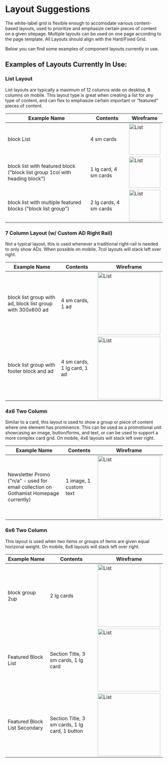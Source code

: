 

<Meta title="Foundations/Layout" />


# Layout Suggestions

The white-label grid is flexible enough to accomodate various content-based layouts, used to prioritize and emphasize certain pieces of content on a given sitepage. Multiple layouts can be used on one page according to the page template. All Layouts should align with the Hard/Fixed Grid. 

Below you can find some examples of component layouts currently in use. 

  
## Examples of Layouts Currently In Use:


### **List Layout**
List layouts are typically a maximum of 12 columns wide on desktop, 8 columns on mobile. This layout type is great when creating a list for any type of content, and can flex to emphasize certain important or "featured" pieces of content.

| Example Name  | Contents | Wireframe |
|--|--|--|
| block List | 4 sm cards | <img alt="List" src="./images/Foundations-Layout-1Col-1.jpg" width="100" /> |
| block list with featured block ("block list group 1col with heading block") | 1 lg card, 4 sm cards | <img alt="List" src="./images/Foundations-Layout-1Col-2.jpg" width="100" /> |
| block list with multiple featured blocks ("block list group")| 2 lg cards, 4 sm cards | <img alt="List" src="./images/Foundations-Layout-1Col-3.jpg" width="100" /> |


### **7 Column Layout (w/ Custom AD Right Rail)**
Not a typical layout, this is used whenever a traditional right-rail is needed to only show ADs. When possible on mobile, 7col layouts will stack left over right.

| Example Name  | Contents | Wireframe |
|--|--|--|
| block list group with ad, block list group with 300x600 ad | 4 sm cards, 1 ad | <img alt="List" src="./images/Foundations-Layout-2Col6040-1.jpg" width="200" /> |
| block list group with footer block and ad | 4 sm cards, 1 lg card, 1 ad | <img alt="List" src="./images/Foundations-Layout-2Col6040-2.jpg" width="200" /> |


### **4x6 Two Column**
Similar to a card, this layout is used to show a group or piece of content where one element has prominence. This can be used as a promotional unit showcasing an image, button/forms, and text, or can be used to support a more complex card grid. On mobile, 4x6 layouts will stack left over right.

| Example Name  | Contents | Wireframe |
|--|--|--|
| Newsletter Promo ("n/a" - used for email collection on Gothamist Homepage currently) | 1 image, 1 custom text | <img alt="List" src="./images/Foundations-Layout-2Col4060-1.jpg" width="200" /> |


### **6x6 Two Column**
This layout is used when two items or groups of items are given equal horizonal weight. On mobile, 6x6 layouts will stack left over right.

| Example Name | Contents | Wireframe |
|--|--|--|
| block group 2up | 2 lg cards | <img alt="List" src="./images/Foundations-Layout-2Col5050-1.jpg" width="200" /> |
| Featured Block List | Section Title, 3 sm cards, 1 lg card  | <img alt="List" src="./images/Foundations-Layout-2Col5050-2.jpg" width="200" /> |
| Featured Block List Secondary | Section Title, 3 sm cards, 1 lg card, 1 button | <img alt="List" src="./images/Foundations-Layout-2Col5050-3.jpg" width="200" /> |
